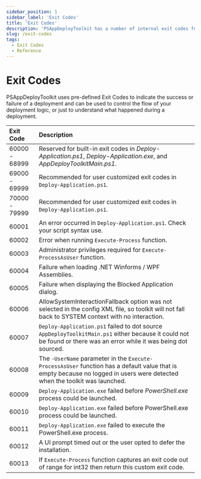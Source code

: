 ```yaml
---
sidebar_position: 1
sidebar_label: 'Exit Codes'
title: 'Exit Codes'
description: 'PSAppDeployToolkit has a number of internal exit codes for any issues that may occur.'
slug: /exit-codes
tags:
  - Exit Codes
  - Reference
---
```


# Exit Codes

PSAppDeployToolkit uses pre-defined Exit Codes to indicate the success or failure of a deployment and can be used to control the flow of your deployment logic, or just to understand what happened during a deployment.

| Exit Code     | Description                                                                                                                                                                 |
| :------------ | :-------------------------------------------------------------------------------------------------------------------------------------------------------------------------- |
| 60000 - 68999 | Reserved for built-in exit codes in _Deploy-Application.ps1_, _Deploy-Application.exe_, and _AppDeployToolkitMain.ps1_.                                                     |
| 69000 - 69999 | Recommended for user customized exit codes in `Deploy-Application.ps1`.                                                                                                     |
| 70000 - 79999 | Recommended for user customized exit codes in `Deploy-Application.ps1`.                                                                                                     |
| 60001         | An error occurred in `Deploy-Application.ps1`. Check your script syntax use.                                                                                                |
| 60002         | Error when running `Execute-Process` function.                                                                                                                              |
| 60003         | Administrator privileges required for `Execute-ProcessAsUser` function.                                                                                                     |
| 60004         | Failure when loading .NET Winforms / WPF Assemblies.                                                                                                                        |
| 60005         | Failure when displaying the Blocked Application dialog.                                                                                                                     |
| 60006         | AllowSystemInteractionFallback option was not selected in the config XML file, so toolkit will not fall back to SYSTEM context with no interaction.                         |
| 60007         | `Deploy-Application.ps1` failed to dot source `AppDeployToolkitMain.ps1` either because it could not be found or there was an error while it was being dot sourced.         |
| 60008         | The `-UserName` parameter in the `Execute-ProcessAsUser` function has a default value that is empty because no logged in users were detected when the toolkit was launched. |
| 60009         | `Deploy-Application.exe` failed before _PowerShell.exe_ process could be launched.                                                                                          |
| 60010         | `Deploy-Application.exe` failed before PowerShell.exe process could be launched.                                                                                            |
| 60011         | `Deploy-Application.exe` failed to execute the PowerShell.exe process.                                                                                                      |
| 60012         | A UI prompt timed out or the user opted to defer the installation.                                                                                                          |
| 60013         | If `Execute-Process` function captures an exit code out of range for int32 then return this custom exit code.                                                               |
